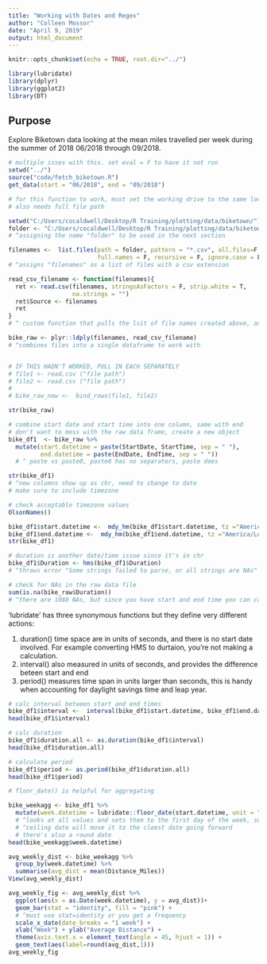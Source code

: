 ```yaml
---
title: "Working with Dates and Regex"
author: "Colleen Mossor"
date: "April 9, 2019"
output: html_document
---
```


```r
knitr::opts_chunk$set(echo = TRUE, root.dir="../")

library(lubridate)
library(dplyr)
library(ggplot2)
library(DT)

```

## Purpose
Explore Biketown data looking at the mean miles travelled per week during the summer of 2018 06/2018 through 09/2018. 

```r
# multiple isses with this. set eval = F to have it not run
setwd("../")
source("code/fetch_biketown.R")
get_data(start = "06/2018", end = "09/2018")
```

```r
# for this function to work, must set the working drive to the same location
# also needs full file path

setwd("C:/Users/cocaldwell/Desktop/R Training/plotting/data/biketown/")
folder <- "C:/Users/cocaldwell/Desktop/R Training/plotting/data/biketown/"
# ^assigning the name "folder" to be used in the next section

filenames <-  list.files(path = folder, pattern = "*.csv", all.files=F,
                         full.names = F, recursive = F, ignore.case = F)
# ^assigns "filenames" as a list of files with a csv extension

read_csv_filename <- function(filenames){
  ret <- read.csv(filenames, stringsAsFactors = F, strip.white = T,
                  na.strings = "")
  ret$Source <- filenames
  ret
}
# ^ custom function that pulls the lsit of file names created above, and read them

bike_raw <- plyr::ldply(filenames, read_csv_filename)
# ^combines files into a single dataframe to work with


# IF THIS HADN'T WORKED, PULL IN EACH SEPARATELY
# file1 <- read.csv ("file path")
# file2 <- read.csv ("file path")
# 
# bike_raw_new <-  bind_rows(file1, file2)

```

```r
str(bike_raw)

# combine start date and start time into one column, same with end
# don't want to mess with the raw data frame, create a new object
bike_df1  <- bike_raw %>% 
  mutate(start.datetime = paste(StartDate, StartTime, sep = " "),
         end.datetime = paste(EndDate, EndTime, sep = " "))
  # ^ paste vs paste0, paste0 has no separaters, paste does

str(bike_df1)
# ^new columns show up as chr, need to change to date
# make sure to include timezone

# check acceptable timezone values
OlsonNames()

bike_df1$start.datetime <-  mdy_hm(bike_df1$start.datetime, tz ="America/Los_Angeles")
bike_df1$end.datetime <-  mdy_hm(bike_df1$end.datetime, tz ="America/Los_Angeles")  
str(bike_df1)

# duration is another date/time issue since it's in chr
bike_df1$Duration <- hms(bike_df1$Duration)
# ^throws error "Some strings failed to parse, or all strings are NAs" it winds up rouding the NA values to 1 minute which isn't good

# check for NAs in the raw data file
sum(is.na(bike_raw$Duration))
# ^there are 1088 NAs, but since you have start and end time you can calculate this


```

'lubridate' has three synonymous functions but they define very different actions:

1. duration()
    time space are in units of seconds, and there is no start date involved. For example converting        HMS to durtaion, you're not making a calculation.
2. interval()
    also measured in units of seconds, and provides the difference beteen start and end
2. period()
    measures time span in units larger than seconds, this is handy when accounting for daylight savings     time and leap year. 
    
```r
# calc interval between start and end times
bike_df1$interval <-  interval(bike_df1$start.datetime, bike_df1$end.datetime)
head(bike_df1$interval)

# calc duration
bike_df1$duration.all <- as.duration(bike_df1$interval)
head(bike_df1$duration.all)

# calculate period
bike_df1$period <- as.period(bike_df1$duration.all)
head(bike_df1$period)

```

```r
# floor_date() is helpful for aggregating

bike_weekagg <- bike_df1 %>% 
  mutate(week.datetime = lubridate::floor_date(start.datetime, unit = "week"))
  # ^looks at all values and sets them to the first day of the week, sunday if first day of week
  # ^ceiling date will move it to the cloest date going forward
  # there's also a round date
head(bike_weekagg$week.datetime)

avg_weekly_dist <- bike_weekagg %>% 
  group_by(week.datetime) %>% 
  summarise(avg_dist = mean(Distance_Miles))
View(avg_weekly_dist)

avg_weekly_fig <- avg_weekly_dist %>% 
  ggplot(aes(x = as.Date(week.datetime), y = avg_dist))+
  geom_bar(stat = "identity", fill = "pink") +
  # ^must use stat=identity or you get a frequency
  scale_x_date(date_breaks = "1 week") +
  xlab("Week") + ylab("Average Distance") +
  theme(axis.text.x = element_text(angle = 45, hjust = 1)) +
  geom_text(aes(label=round(avg_dist,1)))
avg_weekly_fig 


```

